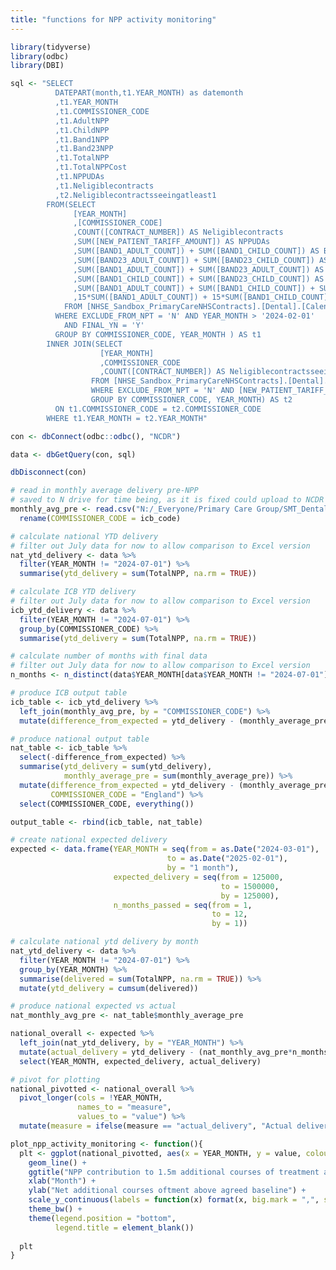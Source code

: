 ```yaml
---
title: "functions for NPP activity monitoring"
---
```


```r
library(tidyverse)
library(odbc)
library(DBI)
```

```r
sql <- "SELECT 
          DATEPART(month,t1.YEAR_MONTH) as datemonth 
          ,t1.YEAR_MONTH
          ,t1.COMMISSIONER_CODE
          ,t1.AdultNPP
          ,t1.ChildNPP
          ,t1.Band1NPP
          ,t1.Band23NPP
          ,t1.TotalNPP
          ,t1.TotalNPPCost
          ,t1.NPPUDAs
          ,t1.Neligiblecontracts
          ,t2.Neligiblecontractsseeingatleast1
        FROM(SELECT 
              [YEAR_MONTH]
              ,[COMMISSIONER_CODE]
              ,COUNT([CONTRACT_NUMBER]) AS Neligiblecontracts
              ,SUM([NEW_PATIENT_TARIFF_AMOUNT]) AS NPPUDAs
              ,SUM([BAND1_ADULT_COUNT]) + SUM([BAND1_CHILD_COUNT]) AS Band1NPP
              ,SUM([BAND23_ADULT_COUNT]) + SUM([BAND23_CHILD_COUNT]) AS Band23NPP
              ,SUM([BAND1_ADULT_COUNT]) + SUM([BAND23_ADULT_COUNT]) AS AdultNPP
              ,SUM([BAND1_CHILD_COUNT]) + SUM([BAND23_CHILD_COUNT]) AS ChildNPP
              ,SUM([BAND1_ADULT_COUNT]) + SUM([BAND1_CHILD_COUNT]) + SUM([BAND23_ADULT_COUNT]) + SUM([BAND23_CHILD_COUNT]) AS TotalNPP
              ,15*SUM([BAND1_ADULT_COUNT]) + 15*SUM([BAND1_CHILD_COUNT]) + 50*SUM([BAND23_ADULT_COUNT]) + 50*SUM([BAND23_CHILD_COUNT]) AS TotalNPPCost
            FROM [NHSE_Sandbox_PrimaryCareNHSContracts].[Dental].[Calendar_NPP_Eligible_Activity]
          WHERE EXCLUDE_FROM_NPT = 'N' AND YEAR_MONTH > '2024-02-01'
            AND FINAL_YN = 'Y'
          GROUP BY COMMISSIONER_CODE, YEAR_MONTH ) AS t1
        INNER JOIN(SELECT 
                    [YEAR_MONTH]
                    ,COMMISSIONER_CODE
                    ,COUNT([CONTRACT_NUMBER]) AS Neligiblecontractsseeingatleast1
                  FROM [NHSE_Sandbox_PrimaryCareNHSContracts].[Dental].[Calendar_NPP_Eligible_Activity]
                  WHERE EXCLUDE_FROM_NPT = 'N' AND [NEW_PATIENT_TARIFF_AMOUNT] > 0
                  GROUP BY COMMISSIONER_CODE, YEAR_MONTH) AS t2 
          ON t1.COMMISSIONER_CODE = t2.COMMISSIONER_CODE
        WHERE t1.YEAR_MONTH = t2.YEAR_MONTH"

con <- dbConnect(odbc::odbc(), "NCDR")

data <- dbGetQuery(con, sql)

dbDisconnect(con)
```

```r
# read in monthly average delivery pre-NPP
# saved to N drive for time being, as it is fixed could upload to NCDR
monthly_avg_pre <- read.csv("N:/_Everyone/Primary Care Group/SMT_Dental Calendar data format/BSA Calendar data/monthly_avg_delivery_pre_by_icb.csv") %>%
  rename(COMMISSIONER_CODE = icb_code)
```

```r
# calculate national YTD delivery
# filter out July data for now to allow comparison to Excel version
nat_ytd_delivery <- data %>% 
  filter(YEAR_MONTH != "2024-07-01") %>% 
  summarise(ytd_delivery = sum(TotalNPP, na.rm = TRUE))

# calculate ICB YTD delivery
# filter out July data for now to allow comparison to Excel version
icb_ytd_delivery <- data %>% 
  filter(YEAR_MONTH != "2024-07-01") %>% 
  group_by(COMMISSIONER_CODE) %>% 
  summarise(ytd_delivery = sum(TotalNPP, na.rm = TRUE))

# calculate number of months with final data
# filter out July data for now to allow comparison to Excel version
n_months <- n_distinct(data$YEAR_MONTH[data$YEAR_MONTH != "2024-07-01"])

# produce ICB output table
icb_table <- icb_ytd_delivery %>% 
  left_join(monthly_avg_pre, by = "COMMISSIONER_CODE") %>% 
  mutate(difference_from_expected = ytd_delivery - (monthly_average_pre*n_months))

# produce national output table
nat_table <- icb_table %>% 
  select(-difference_from_expected) %>% 
  summarise(ytd_delivery = sum(ytd_delivery), 
            monthly_average_pre = sum(monthly_average_pre)) %>% 
  mutate(difference_from_expected = ytd_delivery - (monthly_average_pre*n_months), 
         COMMISSIONER_CODE = "England") %>% 
  select(COMMISSIONER_CODE, everything())

output_table <- rbind(icb_table, nat_table)

# create national expected delivery
expected <- data.frame(YEAR_MONTH = seq(from = as.Date("2024-03-01"), 
                                   to = as.Date("2025-02-01"), 
                                   by = "1 month"),
                       expected_delivery = seq(from = 125000,
                                               to = 1500000,
                                               by = 125000), 
                       n_months_passed = seq(from = 1, 
                                             to = 12, 
                                             by = 1))

# calculate national ytd delivery by month
nat_ytd_delivery <- data %>% 
  filter(YEAR_MONTH != "2024-07-01") %>% 
  group_by(YEAR_MONTH) %>% 
  summarise(delivered = sum(TotalNPP, na.rm = TRUE)) %>% 
  mutate(ytd_delivery = cumsum(delivered))

# produce national expected vs actual
nat_monthly_avg_pre <- nat_table$monthly_average_pre

national_overall <- expected %>% 
  left_join(nat_ytd_delivery, by = "YEAR_MONTH") %>% 
  mutate(actual_delivery = ytd_delivery - (nat_monthly_avg_pre*n_months_passed)) %>% 
  select(YEAR_MONTH, expected_delivery, actual_delivery)

# pivot for plotting
national_pivotted <- national_overall %>% 
  pivot_longer(cols = !YEAR_MONTH, 
               names_to = "measure", 
               values_to = "value") %>% 
  mutate(measure = ifelse(measure == "actual_delivery", "Actual delivery NPP paid", "Expected delivery all policies"))
```

```r
plot_npp_activity_monitoring <- function(){
  plt <- ggplot(national_pivotted, aes(x = YEAR_MONTH, y = value, colour = measure)) + 
    geom_line() + 
    ggtitle("NPP contribution to 1.5m additional courses of treatment ambition") + 
    xlab("Month") +
    ylab("Net additional courses oftment above agreed baseline") + 
    scale_y_continuous(labels = function(x) format(x, big.mark = ",", scientific = FALSE)) + 
    theme_bw() + 
    theme(legend.position = "bottom", 
          legend.title = element_blank())
  
  plt
}
```
